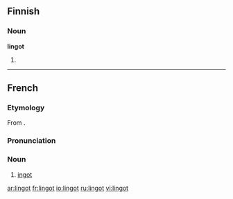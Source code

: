 ==Finnish==

===Noun===
'''lingot'''

# {{plural of|lang=Finnish|linko}}

----

==French==
===Etymology===
From {{E.|fr}} {{term|ingot}}.

===Pronunciation===
{{IPA|/lɛ̃go/}}

===Noun===
{{fr-noun|m}}

# [[ingot]]

[[ar:lingot]]
[[fr:lingot]]
[[io:lingot]]
[[ru:lingot]]
[[vi:lingot]]